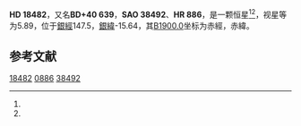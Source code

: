 {{Starbox begin
| name = HD 18482
}}
{{Starbox observe
| epoch = [[J2000.0|J2000.0]]
| constell = {{星座名待查}}<ref name=SIMBAD>{{cite web
 | url=http://simbad.u-strasbg.fr/simbad/sim-id?Ident=HR+886
 | title =Pulsating variable Star
 | publisher=Centre de Données astronomiques de Strasbourg
 | work=SIMBAD
 | accessdate=2012-07-13}}</ref><ref name=DATA>{{cite web
 | url=http://vizier.u-strasbg.fr/viz-bin/VizieR-5?-out.add=.&-source=5050&-corr=PK=HR&-out.max=9999&HR=886
 | title=VizieR Detailed Page
 | accessdate=2012-07-13
 | archive-date=2016-03-05
 | archive-url=https://web.archive.org/web/20160305222914/http://vizier.u-strasbg.fr/viz-bin/VizieR-5?-out.add=.&-source=5050&-corr=PK=HR&-out.max=9999&HR=886
 | dead-url=no
 }}</ref>
| 星官 = 
| ra = {{RA|2|59|39.9}}<ref name=SIMBAD /><ref name=DATA />
| dec = {{DEC|+41|1|59}}<ref name=SIMBAD /><ref name=DATA />
| appmag_v = 5.89<ref name=SIMBAD /><ref name=DATA />
}}
{{Starbox character
| class = K2<ref name=SIMBAD /><ref name=DATA />
| b-v = 1.44<ref name=SIMBAD /><ref name=DATA />
| u-b = <ref name=SIMBAD /><ref name=DATA />
| r-i = <ref name=SIMBAD /><ref name=DATA />
| variable = 
}}
{{Starbox astrometry
| radial_v = 
| prop_mo_ra = 32
| parallax = 
| p_error = 
}}
{{Starbox catalog
| names =BD+40 639，[[SAO星表|SAO]] 38492，[[HD星表|HD]] 18482，[[HR星表|HR]] 886}}
{{Starbox reference |Simbad=HR+886}}
{{Starbox end}}

'''HD 18482'''，又名'''BD+40 639'''，'''SAO 38492'''、'''HR 886'''，是一颗恒星<ref name=SIMBAD /><ref name=DATA />，视星等为5.89，位于[[銀道座標系|銀經]]147.5，[[銀道座標系|銀緯]]-15.64，其[[B1900.0|B1900.0]]坐标为赤經{{RA|2|53|12}}，赤緯{{DEC|+40|-15.64|4}}。

== 参考文献 ==
{{reflist}}

{{star-stub}}

[[Category:HD和HDE天體|18482]]
[[Category:HR天體|0886]]
[[Category:SAO天體|38492]]